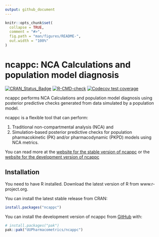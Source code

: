 ```yaml
---
output: github_document
---
```


<!-- README.md is generated from README.Rmd. Please edit that file -->

```r
knitr::opts_chunk$set(
  collapse = TRUE,
  comment = "#>",
  fig.path = "man/figures/README-",
  out.width = "100%"
)
```

# ncappc: NCA Calculations and population model diagnosis

<!-- badges: start -->
[![CRAN_Status_Badge](http://www.r-pkg.org/badges/version/ncappc)](https://CRAN.R-project.org/package=ncappc)
[![R-CMD-check](https://github.com/UUPharmacometrics/ncappc/actions/workflows/R-CMD-check.yaml/badge.svg)](https://github.com/UUPharmacometrics/ncappc/actions/workflows/R-CMD-check.yaml)
[![Codecov test coverage](https://codecov.io/gh/UUPharmacometrics/ncappc/graph/badge.svg)](https://app.codecov.io/gh/UUPharmacometrics/ncappc)
<!-- badges: end -->

ncappc performs NCA Calculations and population model diagnosis using posterior predictive checks generated from data simulated by a population model. 

ncappc is a flexible tool that can perform: 

1. Traditional non-compartmental analysis (NCA) and 
2. Simulation-based posterior predictive checks for population pharmacokinetic (PK) and/or pharmacodynamic (PKPD) models using NCA metrics. 

You can read more at the [website for the stable version of ncappc](https://uupharmacometrics.github.io/ncappc/) or the [website for the development version of ncappc](https://uupharmacometrics.github.io/ncappc/dev/)

## Installation

You need to have R installed.  Download the latest version of R from www.r-project.org.

You can install the latest stable release from CRAN:  

```r
install.packages("ncappc")
```

You can install the development version of ncappc from [GitHub](https://github.com/) with:

``` r
# install.packages("pak")
pak::pak("UUPharmacometrics/ncappc")
```

<!-- ## Example -->

<!-- This is a basic example which shows you how to solve a common problem: -->

<!-- ```{r example} -->
<!-- library(ncappc) -->
<!-- ## basic example code -->
<!-- ``` -->

<!-- What is special about using `README.Rmd` instead of just `README.md`? You can include R chunks like so: -->

<!-- ```{r cars} -->
<!-- summary(cars) -->
<!-- ``` -->

<!-- You'll still need to render `README.Rmd` regularly, to keep `README.md` up-to-date. `devtools::build_readme()` is handy for this. -->

<!-- You can also embed plots, for example: -->

<!-- ```{r pressure, echo = FALSE} -->
<!-- plot(pressure) -->
<!-- ``` -->

<!-- In that case, don't forget to commit and push the resulting figure files, so they display on GitHub and CRAN. -->
